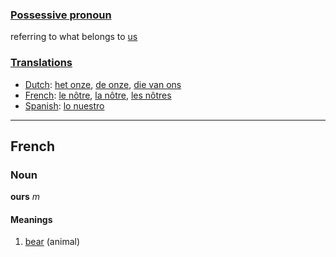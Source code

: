 ===[[Possessive pronoun]]===

referring to what belongs to [[us]]

===[[Translation]]s===

*[[Dutch]]: [[het onze]], [[de onze]], [[die van ons]]
*[[French]]: [[le nôtre]], [[la nôtre]], [[les nôtres]]
*[[Spanish]]: [[lo nuestro]]

----
==French==
===Noun=== 
'''ours''' ''m''
====Meanings====
#[[bear]] (animal)
